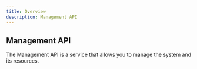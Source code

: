 ```yaml
---
title: Overview
description: Management API
---
```


## Management API

The Management API is a service that allows you to manage the system and its resources.
